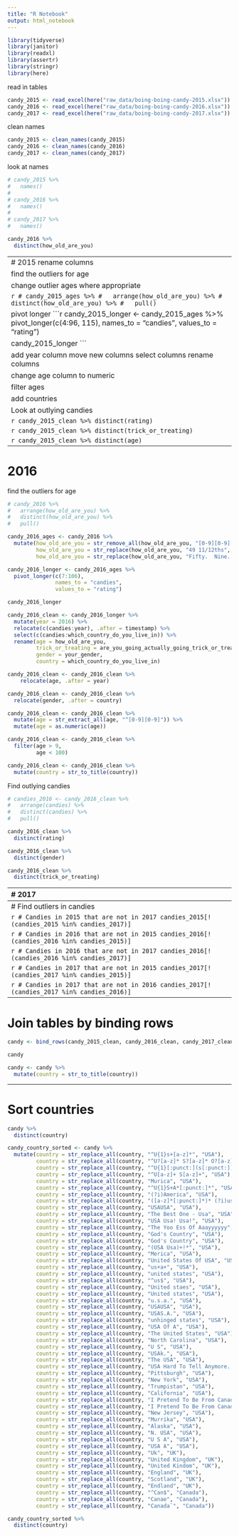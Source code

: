 ```yaml
---
title: "R Notebook"
output: html_notebook
---
```


```r
library(tidyverse)
library(janitor)
library(readxl)
library(assertr)
library(stringr)
library(here)
```
read in tables
```r
candy_2015 <- read_excel(here("raw_data/boing-boing-candy-2015.xlsx"))
candy_2016 <- read_excel(here("raw_data/boing-boing-candy-2016.xlsx"))
candy_2017 <- read_excel(here("raw_data/boing-boing-candy-2017.xlsx"))
```

clean names
```r
candy_2015 <- clean_names(candy_2015)
candy_2016 <- clean_names(candy_2016)
candy_2017 <- clean_names(candy_2017)
```

look at names
```r
# candy_2015 %>%
#   names()
# 
# candy_2016 %>% 
#   names()
# 
# candy_2017 %>% 
#   names()
```


```r
candy_2016 %>% 
  distinct(how_old_are_you)
```


--------------------------------------------------------------------------------
# 2015
rename columns
```r
candy_2015 <- candy_2015 %>% 
  rename(boxo_raisins = box_o_raisins,
         hersheys_kisses = hershey_s_kissables,
         licorice_yes_black = licorice)
```


find the outliers for age
```r
# candy_2015 %>% 
#   arrange(how_old_are_you) %>% 
#   distinct(how_old_are_you) %>% 
#   pull()
```


change outlier ages where appropriate
```r
candy_2015_ages <- candy_2015 %>% 
  mutate(how_old_are_you = str_remove_all(how_old_are_you, "[0-9][0-9][0-9]"),
         how_old_are_you = str_remove_all(how_old_are_you, "3.14%"),
         how_old_are_you = str_replace(how_old_are_you, ">39", "39"),
         how_old_are_you = str_replace(how_old_are_you, "７１＋", "71"),
         how_old_are_you = str_replace(how_old_are_you, "Good Lord!  I'm 43!", "43"))
```

```r
# candy_2015_ages %>%
#   arrange(how_old_are_you) %>%
#   distinct(how_old_are_you) %>%
#   pull()
```


pivot longer
```r
candy_2015_longer <- candy_2015_ages %>% 
  pivot_longer(c(4:96, 115),
               names_to = "candies",
               values_to = "rating")

candy_2015_longer
```


add year column
move new columns
select columns
rename columns
```r
candy_2015_clean <- candy_2015_longer %>% 
  mutate(year = 2015) %>% 
  relocate(c(candies:year), .after = timestamp) %>% 
  select(c(candies:are_you_going_actually_going_trick_or_treating_yourself)) %>% 
  rename(age = how_old_are_you,
         trick_or_treating = are_you_going_actually_going_trick_or_treating_yourself)
```



change age column to numeric
```r
candy_2015_clean <- candy_2015_clean %>% 
  mutate(age = str_extract_all(age, "^[0-9][0-9]")) %>% 
  mutate(age = as.numeric(age))
```


filter ages
```r
candy_2015_clean <- candy_2015_clean %>% 
  filter(age > 9,
         age < 100)
```

add countries
```r
candy_2015_clean <- candy_2015_clean %>% 
  mutate(country = "",
         country = na_if(country, ""),
         gender = "",
         gender = na_if(gender, ""))
```

Look at outlying candies
```r
# candies_2015 <- candy_2015_clean %>%
#   arrange(candies) %>% 
#   distinct(candies) %>% 
#   pull()
```

```r
candy_2015_clean %>% 
  distinct(rating)
```

```r
candy_2015_clean %>% 
  distinct(trick_or_treating)
```

```r
candy_2015_clean %>% 
  distinct(age)
```



--------------------------------------------------------------------------------

# 2016

find the outliers for age
```r
# candy_2016 %>%
#   arrange(how_old_are_you) %>%
#   distinct(how_old_are_you) %>%
#   pull()
```


```r
candy_2016_ages <- candy_2016 %>% 
  mutate(how_old_are_you = str_remove_all(how_old_are_you, "[0-9][0-9][0-9]"),
         how_old_are_you = str_replace(how_old_are_you, "49 11/12ths", "49"),
         how_old_are_you = str_replace(how_old_are_you, "Fifty.  Nine.  Ish.", "59"))
```



```r
candy_2016_longer <- candy_2016_ages %>% 
  pivot_longer(c(7:106),
               names_to = "candies",
               values_to = "rating")

candy_2016_longer
```

```r
candy_2016_clean <- candy_2016_longer %>% 
  mutate(year = 2016) %>% 
  relocate(c(candies:year), .after = timestamp) %>% 
  select(c(candies:which_country_do_you_live_in)) %>% 
  rename(age = how_old_are_you,
         trick_or_treating = are_you_going_actually_going_trick_or_treating_yourself,
         gender = your_gender,
         country = which_country_do_you_live_in)
```


```r
candy_2016_clean <- candy_2016_clean %>% 
    relocate(age, .after = year)

candy_2016_clean <- candy_2016_clean %>% 
  relocate(gender, .after = country)
```


```r
candy_2016_clean <- candy_2016_clean %>% 
  mutate(age = str_extract_all(age, "^[0-9][0-9]")) %>% 
  mutate(age = as.numeric(age))
```

```r
candy_2016_clean <- candy_2016_clean %>% 
  filter(age > 9,
         age < 100)
```

```r
candy_2016_clean <- candy_2016_clean %>% 
  mutate(country = str_to_title(country))
```


Find outlying candies
```r
# candies_2016 <- candy_2016_clean %>% 
#   arrange(candies) %>% 
#   distinct(candies) %>% 
#   pull()
```

```r
candy_2016_clean %>% 
  distinct(rating)
```

```r
candy_2016_clean %>% 
  distinct(gender)
```

```r
candy_2016_clean %>% 
  distinct(trick_or_treating)
```


--------------------------------------------------------------------------------
# 2017

```r
candy_2017 <- candy_2017 %>% 
  rename_with(~ gsub("^q[0-9]_", "", .x))

candy_2017 <- candy_2017 %>% 
  rename_with(~str_replace(., "^", "x"), .cols = starts_with("100"))

candy_2017 <- candy_2017 %>% 
  rename(anonymous_brown_globs_that_come_in_black_and_orange_wrappers = anonymous_brown_globs_that_come_in_black_and_orange_wrappers_a_k_a_mary_janes)
```


find the outliers for age
```r
candy_2017 %>%
  arrange(age) %>%
  distinct(age) %>%
  pull()
```


```r
candy_2017_ages <- candy_2017 %>% 
  mutate(age = str_remove_all(age, "[0-9][0-9][0-9]"),
         age = str_replace(age, "45-55", "50"),
         age = str_replace(age, "24-50", "37"),
         age = str_replace(age, "sixty-nine", "69"))
```


```r
candy_2017_longer <- candy_2017_ages %>% 
  pivot_longer(c(7:109),
               names_to = "candies",
               values_to = "rating")

candy_2017_longer
```

```r
candy_2017_clean <- candy_2017_longer %>% 
  mutate(year = 2017) %>% 
  relocate(c(candies:year), .after = internal_id) %>% 
  select(c(candies:country)) %>% 
  rename(trick_or_treating = going_out)
```


```r
candy_2017_clean <- candy_2017_clean %>% 
  relocate(age, .after = year)

candy_2017_clean <- candy_2017_clean %>% 
  relocate(gender, .after = country)
```


```r
candy_2017_clean <- candy_2017_clean %>% 
  mutate(age = str_extract_all(age, "^[0-9][0-9]")) %>% 
  mutate(age = as.numeric(age))
```

```r
candy_2017_clean <- candy_2017_clean %>% 
  filter(age > 9,
         age < 100)
```


```r
candies_2017 <- candy_2017_clean %>%
  arrange(candies) %>% 
  distinct(candies) %>% 
  pull()
```



--------------------------------------------------------------------------------
# Find outliers in candies
```r
# Candies in 2015 that are not in 2016
candies_2015[!(candies_2015 %in% candies_2016)]
```

```r
# Candies in 2015 that are not in 2017
candies_2015[!(candies_2015 %in% candies_2017)]
```


```r
# Candies in 2016 that are not in 2015
candies_2016[!(candies_2016 %in% candies_2015)]
```

```r
# Candies in 2016 that are not in 2017
candies_2016[!(candies_2016 %in% candies_2017)]
```



```r
# Candies in 2017 that are not in 2015
candies_2017[!(candies_2017 %in% candies_2015)]
```

```r
# Candies in 2017 that are not in 2016
candies_2017[!(candies_2017 %in% candies_2016)]
```

--------------------------------------------------------------------------------
# Join tables by binding rows

```r
candy <- bind_rows(candy_2015_clean, candy_2016_clean, candy_2017_clean)

candy
```


```r
candy <- candy %>% 
  mutate(country = str_to_title(country))
```

--------------------------------------------------------------------------------
# Sort countries

```r
candy %>% 
  distinct(country)
```

```r
candy_country_sorted <- candy %>% 
  mutate(country = str_replace_all(country, "^U{1}s+[a-z]*", "USA"),
         country = str_replace_all(country, "^U?[a-z]* S?[a-z]* O?[a-z]* A?[a-z]*", "USA"),
         country = str_replace_all(country, "^U{1}[:punct:](s[:punct:])*(a[:punct:])*", "USA"),
         country = str_replace_all(country, "^U[a-z]+ S[a-z]+", "USA"),
         country = str_replace_all(country, "Murica", "USA"),
         country = str_replace_all(country, "^U{1}S+A*[:punct:]*", "USA"),
         country = str_replace_all(country, "(?i)America", "USA"),
         country = str_replace_all(country, "([a-z]*[:punct:]*)* (?i)usa ([a-z]*[:punct:]*)*", "USA"),
         country = str_replace_all(country, "USAUSA", "USA"),
         country = str_replace_all(country, "The Best One - Usa", "USA"),
         country = str_replace_all(country, "USA Usa! Usa!", "USA"),
         country = str_replace_all(country, "The Yoo Ess Of Aaayyyyyy", "USA"),
         country = str_replace_all(country, "God's Country", "USA"),
         country = str_replace_all(country, "God's Country", "USA"),
         country = str_replace_all(country, "(USA Usa)+!*", "USA"),
         country = str_replace_all(country, "Merica", "USA"),
         country = str_replace_all(country, "United States Of USA", "USA"),
         country = str_replace_all(country, "us+a+", "USA"),
         country = str_replace_all(country, "united states", "USA"),
         country = str_replace_all(country, "^us$", "USA"),
         country = str_replace_all(country, "United staes", "USA"),
         country = str_replace_all(country, "United states", "USA"),
         country = str_replace_all(country, "u.s.a.", "USA"),
         country = str_replace_all(country, "USAUSA", "USA"),
         country = str_replace_all(country, "USAS.A.", "USA"),
         country = str_replace_all(country, "unhinged states", "USA"),
         country = str_replace_all(country, "USA Of A", "USA"),
         country = str_replace_all(country, "The United States", "USA"),
         country = str_replace_all(country, "North Carolina", "USA"),
         country = str_replace_all(country, "U S", "USA"),
         country = str_replace_all(country, "USAk.", "USA"),
         country = str_replace_all(country, "The USA", "USA"),
         country = str_replace_all(country, "USA Hard To Tell Anymore..", "USA"),
         country = str_replace_all(country, "Pittsburgh", "USA"),
         country = str_replace_all(country, "New York", "USA"),
         country = str_replace_all(country, "Trumpistan", "USA"),
         country = str_replace_all(country, "California", "USA"),
         country = str_replace_all(country, "I Pretend To Be From Canada, But I Am Really From The United States.", "USA"),
         country = str_replace_all(country, "I Pretend To Be From Canada, But I Am Really From USA.", "USA"),
         country = str_replace_all(country, "New Jersey", "USA"),
         country = str_replace_all(country, "Murrika", "USA"),
         country = str_replace_all(country, "Alaska", "USA"),
         country = str_replace_all(country, "N. USA", "USA"),
         country = str_replace_all(country, "U S A", "USA"),
         country = str_replace_all(country, "USA A", "USA"),
         country = str_replace_all(country, "Uk", "UK"),
         country = str_replace_all(country, "United Kingdom", "UK"),
         country = str_replace_all(country, "United Kindom", "UK"),
         country = str_replace_all(country, "England", "UK"),
         country = str_replace_all(country, "Scotland", "UK"),
         country = str_replace_all(country, "Endland", "UK"),
         country = str_replace_all(country, "^Can$", "Canada"),
         country = str_replace_all(country, "Canae", "Canada"),
         country = str_replace_all(country, "Canada`", "Canada"))
```



```r
candy_country_sorted %>% 
  distinct(country)
```


